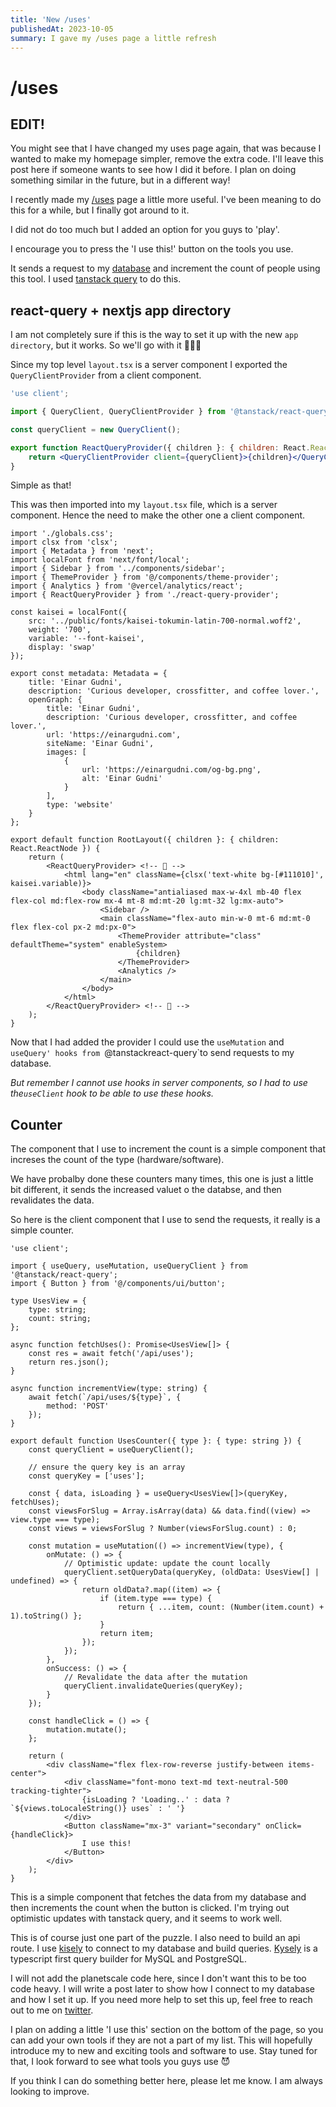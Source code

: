 ```yaml
---
title: 'New /uses'
publishedAt: 2023-10-05
summary: I gave my /uses page a little refresh
---
```


# /uses

## EDIT!

You might see that I have changed my uses page again, that was because I wanted to make my homepage simpler, remove the extra code.
I'll leave this post here if someone wants to see how I did it before. I plan on doing something similar in the future, but in a different way!

I recently made my [/uses](/uses) page a little more useful. I've been meaning to do this for a while, but I finally got around to it.

I did not do too much but I added an option for you guys to 'play'.

I encourage you to press the 'I use this!' button on the tools you use.

It sends a request to my [database](https://planetscale.com/) and increment the count of people using this tool.
I used [tanstack query](https://tanstack.com/query/v4/docs/react/overview) to do this.

## react-query + nextjs app directory

I am not completely sure if this is the way to set it up with the new `app directory`, but it works. So we'll go with it 🤷🏼‍♂️

Since my top level `layout.tsx` is a server component I exported the `QueryClientProvider` from a client component.

```jsx
'use client';

import { QueryClient, QueryClientProvider } from '@tanstack/react-query';

const queryClient = new QueryClient();

export function ReactQueryProvider({ children }: { children: React.ReactNode }) {
	return <QueryClientProvider client={queryClient}>{children}</QueryClientProvider>;
}
```

Simple as that!

This was then imported into my `layout.tsx` file, which is a server component. Hence the need to make the other one a client component.

```tsx
import './globals.css';
import clsx from 'clsx';
import { Metadata } from 'next';
import localFont from 'next/font/local';
import { Sidebar } from '../components/sidebar';
import { ThemeProvider } from '@/components/theme-provider';
import { Analytics } from '@vercel/analytics/react';
import { ReactQueryProvider } from './react-query-provider';

const kaisei = localFont({
	src: '../public/fonts/kaisei-tokumin-latin-700-normal.woff2',
	weight: '700',
	variable: '--font-kaisei',
	display: 'swap'
});

export const metadata: Metadata = {
	title: 'Einar Gudni',
	description: 'Curious developer, crossfitter, and coffee lover.',
	openGraph: {
		title: 'Einar Gudni',
		description: 'Curious developer, crossfitter, and coffee lover.',
		url: 'https://einargudni.com',
		siteName: 'Einar Gudni',
		images: [
			{
				url: 'https://einargudni.com/og-bg.png',
				alt: 'Einar Gudni'
			}
		],
		type: 'website'
	}
};

export default function RootLayout({ children }: { children: React.ReactNode }) {
	return (
		<ReactQueryProvider> <!-- 📢 -->
			<html lang="en" className={clsx('text-white bg-[#111010]', kaisei.variable)}>
				<body className="antialiased max-w-4xl mb-40 flex flex-col md:flex-row mx-4 mt-8 md:mt-20 lg:mt-32 lg:mx-auto">
					<Sidebar />
					<main className="flex-auto min-w-0 mt-6 md:mt-0 flex flex-col px-2 md:px-0">
						<ThemeProvider attribute="class" defaultTheme="system" enableSystem>
							{children}
						</ThemeProvider>
						<Analytics />
					</main>
				</body>
			</html>
		</ReactQueryProvider> <!-- 📢 -->
	);
}
```

Now that I had added the provider I could use the `useMutation` and `useQuery' hooks from `@tanstackreact-query`to send requests to my database.

<Callout emoji="💡">

_But remember I cannot use hooks in server components, so I had to use the`useClient` hook to be able to use these hooks._

</Callout>

## Counter

The component that I use to increment the count is a simple component that increses the count of the type (hardware/software).

We have probalby done these counters many times, this one is just a little bit different, it sends the increased valuet o the databse, and then revalidates the data.

So here is the client component that I use to send the requests, it really is a simple counter.

```tsx
'use client';

import { useQuery, useMutation, useQueryClient } from '@tanstack/react-query';
import { Button } from '@/components/ui/button';

type UsesView = {
	type: string;
	count: string;
};

async function fetchUses(): Promise<UsesView[]> {
	const res = await fetch('/api/uses');
	return res.json();
}

async function incrementView(type: string) {
	await fetch(`/api/uses/${type}`, {
		method: 'POST'
	});
}

export default function UsesCounter({ type }: { type: string }) {
	const queryClient = useQueryClient();

	// ensure the query key is an array
	const queryKey = ['uses'];

	const { data, isLoading } = useQuery<UsesView[]>(queryKey, fetchUses);
	const viewsForSlug = Array.isArray(data) && data.find((view) => view.type === type);
	const views = viewsForSlug ? Number(viewsForSlug.count) : 0;

	const mutation = useMutation(() => incrementView(type), {
		onMutate: () => {
			// Optimistic update: update the count locally
			queryClient.setQueryData(queryKey, (oldData: UsesView[] | undefined) => {
				return oldData?.map((item) => {
					if (item.type === type) {
						return { ...item, count: (Number(item.count) + 1).toString() };
					}
					return item;
				});
			});
		},
		onSuccess: () => {
			// Revalidate the data after the mutation
			queryClient.invalidateQueries(queryKey);
		}
	});

	const handleClick = () => {
		mutation.mutate();
	};

	return (
		<div className="flex flex-row-reverse justify-between items-center">
			<div className="font-mono text-md text-neutral-500 tracking-tighter">
				{isLoading ? 'Loading..' : data ? `${views.toLocaleString()} uses` : ' ​'}
			</div>
			<Button className="mx-3" variant="secondary" onClick={handleClick}>
				I use this!
			</Button>
		</div>
	);
}
```

This is a simple component that fetches the data from my database and then increments the count when the button is clicked.
I'm trying out optimistic updates with tanstack query, and it seems to work well.

This is of course just one part of the puzzle. I also need to build an api route.
I use [kisely](https://github.com/depot/kysely-planetscale) to connect to my database and build queries.
[Kysely](https://kysely.dev/) is a typescript first query builder for MySQL and PostgreSQL.

I will not add the planetscale code here, since I don't want this to be too code heavy. I will write a post later to show how I connect to my database and how I set it up.
If you need more help to set this up, feel free to reach out to me on [twitter](https://twitter.com/einargudnig).

I plan on adding a little 'I use this' section on the bottom of the page, so you can add your own tools if they are not a part of my list. This will hopefully introduce my to new and exciting tools and software to use.
Stay tuned for that, I look forward to see what tools you guys use 😈

<Callout emoji="📢">

If you think I can do something better here, please let me know. I am always looking to improve.

</Callout>

